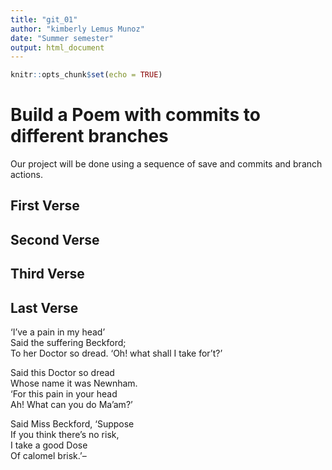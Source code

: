 ```yaml
---
title: "git_01"
author: "kimberly Lemus Munoz"
date: "Summer semester"
output: html_document
---
```


```r
knitr::opts_chunk$set(echo = TRUE)
```
# Build a Poem with commits to different branches
Our project will be done using a sequence of save and commits and branch actions.
<!-- Do not modify or change any text in "!--" bracketed areas such as this --- these are instructions to
you, if you change any of this the git program will notice it and compromise your git merging strategy !-->

## First Verse 
<!--Put the first five lines of a poem by Lewis Carrol in this section!-->

## Second Verse
<!--Put the first five lines of a poem by Robert Frost here!-->

## Third Verse
<!--Put the first two verses of The Walrus and the Carpenter here!-->

## Last Verse
<!--Put a short poem of your choice 8-20 lines,here!-->
'I've a pain in my head'  
Said the suffering Beckford;  
To her Doctor so dread.
'Oh! what shall I take for't?'  

Said this Doctor so dread  
Whose name it was Newnham.  
'For this pain in your head  
Ah! What can you do Ma'am?'  

Said Miss Beckford, 'Suppose  
If you think there's no risk,  
I take a good Dose  
Of calomel brisk.'-- 